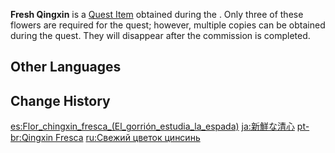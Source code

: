{{For|the quest item from ''[[Guardians of the Countryside]]''|Fresh Qingxin (Guardians of the Countryside)}}
{{Item Infobox
|id           = 100541
|title        = Fresh Qingxin
|image        = Item Qingxin.png
|type         = Quest Items
|description  = The freshest [[Qingxin]] you ever saw. Just bursting with scent when you picked it. It probably needs some further processing before it's ready to brew, though.
|source1      = ''[[The Sparrow Studies the Blade]]''
|quest        = The Sparrow Studies the Blade
|related_type = Variant
|related_item = Qingxin
}}
'''Fresh Qingxin''' is a [[Quest Item]] obtained during the {{Quest|The Sparrow Studies the Blade}}. Only three of these flowers are required for the quest; however, multiple copies can be obtained during the quest. They will disappear after the commission is completed.

==Other Languages==
{{Other Languages
|default_hidden = 1
|en      = Fresh Qingxin
|zhs     = 新鲜的清心
|zhs_rm  = Xīnxiān de Qīngxīn
|zht     = 新鮮的清心
|zht_rm  = Xīnxiān de Qīngxīn
|ja      = 新鮮な清心
|ja_rm   = Shinsen-na Seishin
|ko      = 신선한 청심
|es      = Flor chingxin fresca
|fr      = Fleur de Qingxin fraîche
|ru      = Свежий цветок цинсинь
|th      = ดอก Qingxin สด ๆ
|th_rm   = Dok Qingxin Sot-Sot
|vi      = Thanh Tâm Tươi Ngon
|de      = Frischer Qingxin
|id      = Qingxin Segar
|pt      = Qingxin Fresca
|tr      = Taze Qingxin
|it      = Fiore di Qingxin fresco
}}

==Change History==
{{Change History|1.0}}

[[es:Flor_chingxin_fresca_(El_gorrión_estudia_la_espada)]]
[[ja:新鮮な清心]]
[[pt-br:Qingxin Fresca]]
[[ru:Свежий цветок цинсинь]]